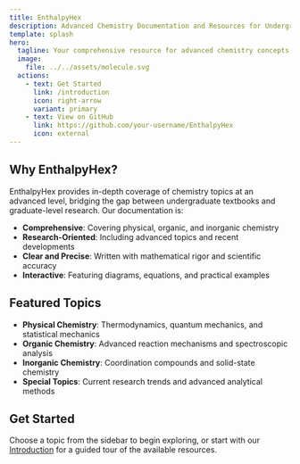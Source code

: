 ```yaml
---
title: EnthalpyHex
description: Advanced Chemistry Documentation and Resources for Undergraduate to Graduate Level Studies
template: splash
hero:
  tagline: Your comprehensive resource for advanced chemistry concepts, from undergraduate to graduate level
  image:
    file: ../../assets/molecule.svg
  actions:
    - text: Get Started
      link: /introduction
      icon: right-arrow
      variant: primary
    - text: View on GitHub
      link: https://github.com/your-username/EnthalpyHex
      icon: external
---
```


## Why EnthalpyHex?

EnthalpyHex provides in-depth coverage of chemistry topics at an advanced level, bridging the gap between undergraduate textbooks and graduate-level research. Our documentation is:

- **Comprehensive**: Covering physical, organic, and inorganic chemistry
- **Research-Oriented**: Including advanced topics and recent developments
- **Clear and Precise**: Written with mathematical rigor and scientific accuracy
- **Interactive**: Featuring diagrams, equations, and practical examples

## Featured Topics

- **Physical Chemistry**: Thermodynamics, quantum mechanics, and statistical mechanics
- **Organic Chemistry**: Advanced reaction mechanisms and spectroscopic analysis
- **Inorganic Chemistry**: Coordination compounds and solid-state chemistry
- **Special Topics**: Current research trends and advanced analytical methods

## Get Started

Choose a topic from the sidebar to begin exploring, or start with our [Introduction](/introduction) for a guided tour of the available resources.
